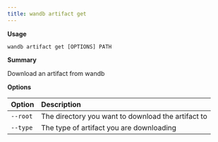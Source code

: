 ---
title: wandb artifact get
---

**Usage**

`wandb artifact get [OPTIONS] PATH`

**Summary**

Download an artifact from wandb


**Options**

| **Option** | **Description** |
| :--- | :--- |
| `--root` | The directory you want to download the artifact to |
| `--type` | The type of artifact you are downloading |



